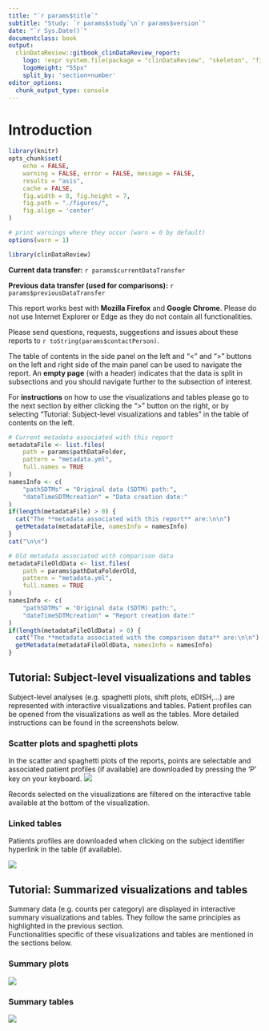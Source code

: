 ```yaml
---
title: "`r params$title`"
subtitle: "Study: `r params$study`\n`r params$version`"
date: "`r Sys.Date()`"
documentclass: book
output:   
  clinDataReview::gitbook_clinDataReview_report:
    logo: !expr system.file(package = "clinDataReview", "skeleton", "figures", "logoText.svg")
    logoHeight: "55px"
    split_by: 'section+number'
editor_options: 
  chunk_output_type: console
---
```


# Introduction

```r

library(knitr)
opts_chunk$set(
    echo = FALSE, 
    warning = FALSE, error = FALSE, message = FALSE, 
    results = "asis",
    cache = FALSE,
    fig.width = 8, fig.height = 7,
    fig.path = "./figures/",
    fig.align = 'center'
)

# print warnings where they occur (warn = 0 by default)
options(warn = 1)

```

```r

library(clinDataReview)

```

**Current data transfer:** `r params$currentDataTransfer`  

**Previous data transfer (used for comparisons):**
`r params$previousDataTransfer`  

This report works best with **Mozilla Firefox** and **Google Chrome**. Please do
not use Internet Explorer or Edge as they do not contain all functionalities.  

Please send questions, requests, suggestions and issues about these reports to
`r toString(params$contactPerson)`.  

The table of contents in the side panel on the left and "<" and ">" buttons on
the left and right side of the main panel can be used to navigate the report. An
**empty page** (with a header) indicates that the data is split in subsections
and you should navigate further to the subsection of interest.  

For **instructions** on how to use the visualizations and tables please go to the next
section by either clicking the ">" button on the right, or by selecting
"Tutorial: Subject-level visualizations and tables" in the table of contents on the
left.  


```r
# Current metadata associated with this report
metadataFile <- list.files(
    path = params$pathDataFolder, 
    pattern = "metadata.yml", 
    full.names = TRUE
)
namesInfo <- c(
    "pathSDTMs" = "Original data (SDTM) path:",
    "dateTimeSDTMcreation" = "Data creation date:"
)
if(length(metadataFile) > 0) {
  cat("The **metadata associated with this report** are:\n\n")
  getMetadata(metadataFile, namesInfo = namesInfo)
}
cat("\n\n")
```

```r
# Old metadata associated with comparison data
metadataFileOldData <- list.files(
    path = params$pathDataFolderOld, 
    pattern = "metadata.yml", 
    full.names = TRUE
)
namesInfo <- c(
    "pathSDTMs" = "Original data (SDTM) path:",
    "dateTimeSDTMcreation" = "Report creation date:"
)
if(length(metadataFileOldData) > 0) {
  cat("The **metadata associated with the comparison data** are:\n\n")
  getMetadata(metadataFileOldData, namesInfo = namesInfo)
}
```


## Tutorial: Subject-level visualizations and tables {#tutorialSubjectLevel}

Subject-level analyses (e.g. spaghetti plots, shift plots, eDISH,...) are
represented with interactive visualizations and tables. Patient profiles can
be opened from the visualizations as well as the tables. More detailed instructions can
be found in the screenshots below.

### Scatter plots and spaghetti plots

In the scatter and spaghetti plots of the reports, points are selectable
and associated patient profiles (if available) are downloaded by pressing the 'P'
key on your keyboard.
![](figures/subjectPlots.png)

Records selected on the visualizations are filtered on the interactive table
available at the bottom of the visualization.

### Linked tables

Patients profiles are downloaded when clicking on the
subject identifier hyperlink in the table (if available).

![](figures/subjectTables.png)

## Tutorial: Summarized visualizations and tables

Summary data (e.g. counts per category) are displayed in interactive summary 
visualizations and tables. They follow the same
principles as highlighted in the previous section.  
Functionalities specific of these visualizations and tables are mentioned in 
the sections below.

### Summary plots {#tutorialSummaryPlots}

![](figures/treemap.png)

### Summary tables {#tutorialSummaryTables}

![](figures/summaryTables.png)
